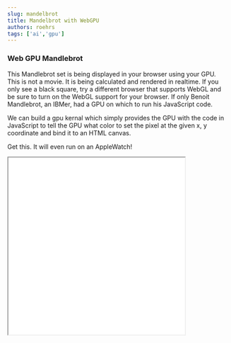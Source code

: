```yaml
---
slug: mandelbrot
title: Mandelbrot with WebGPU
authors: roehrs
tags: ['ai','gpu']
---
```


### Web GPU Mandlebrot

This Mandlebrot set is being displayed in your browser using your GPU. This is not a movie. It is being calculated and rendered in realtime. If you only see a black square, try a different browser that supports WebGL and be sure to turn on the WebGL support for your browser. If only Benoit Mandlebrot, an IBMer, had a GPU on which to run his JavaScript code.  

We can build a gpu kernal which simply provides the GPU with the code in JavaScript to tell the GPU what color to set the pixel at the given x, y coordinate and bind it to an HTML canvas.

Get this.  It will even run on an AppleWatch! 

<iframe src="/mandelbrot/" height="400" width="400"/>
<br/>
<a href="/mandelbrot/fullscreen.html">Full Screen</a>
<br/>
<!-- truncate -->

Here is the code.  This was written pre-AI coding tools.
Set up an HTML page like so.

*index.html*
```
<!DOCTYPE html>
<style>
#mycanvas {
   -webkit-transform: translate3d(0, 0, 0);
   -moz-transform: translate3d(0, 0, 0);
   -ms-transform: translate3d(0, 0, 0);
   transform: translate3d(0, 0, 1);
   background-color:transparent;
}
.site-inner {
    margin: 0 auto;
     max-width:3000px;
    position: relative;
}

</style>
<script src="https://cdnjs.cloudflare.com/ajax/libs/jquery/2.2.3/jquery.js"></script>
<!-- <script src="http://34.212.196.99/wp-content/uploads/2017/07/gpu.js"></script> -->
<script src="gpu-new.js"></script>
<!-- <script src="http://34.212.196.99/wp-content/uploads/2017/07/mandlebrot.js"></script> -->
<script src="mandlebrot.js"></script>
This Mandlebrot set is being displayed in your browser using your GPU. This is not a movie.  If you only see a black square, try a different browser that supports WebGL and be sure to turn on the WebGL support for your browser.  If only Benoit Mandlebrot, an IBMer, had a GPU on which to run his JavaScript code...
<BR>
<small style="display:inline-block">
   Mandelbrot Iterations<span id='nm'></span>
   <BR>
   Frames Per Second <span id='fpsm'></span>
</small>
<div id="mycanvas"></div>
```

Grab the gpu-new.js library from here.

Add the mandelbrot.js below.

*mandlebrot.js*

```
const gpu = new GPU();


var rendermandlebrot = gpu.createKernel(function(it,x,y,s) {
    var j =0;
    var zr = 0.0;
    var zi = 0.0;
    var maxiter = it;
    var zr2 = 0.0;
    var zi2 = 0.0;
    var newzr = 0.0;
    var myx = ((this.thread.x +x) / s);
    var myy = ((this.thread.y +y) / s);
    for (var i = 0; i < maxiter; i++) {
        if (( zr2 + zi2) < 4) {
            //3+5i  sqared = 9 -25 + 15i
            newzr = zr2 - zi2 + myx;
            zi =  2 * zr * zi + myy;
            zr = newzr;
            zr2 = zr * zr;
            zi2 = zi * zi;
            j++;
        } 
    }
    if (j > maxiter-3) 
    {
        this.color(0,0,0,0);
    } else {
        this.color((j%256)/256,(j%64)/64,(j%16)/16,0);
    }
},
/*
.dimensions([300,300])
.graphical(true)
.loopMaxIterations(20000)
.mode('gpu');
*/
{
    output:[300, 300],
    graphical:true,
    loopMaxIterations:20000,
    mode:"gpu"
});


$('document').ready ( function () {
    var start = Date.now();
    var stop = 0;
    var times = [];
    function frame() {
        now = Date.now() - start;
        times.push(now);
        fps = window.document.getElementById('fpsm');
        fps.textContent = Math.floor(1000/(now - times[times.length-2]));
        
        iters = window.document.getElementById('nm');
        iters.textContent = stop + ":" + (4100+810*15+stop*15) +":"+ (-1000-800*5-stop*7)+ ":" +  (14000+800*40+stop*40);
        rendermandlebrot(stop, 4100+810*15+stop*15, -1000-800*5-stop*7, 14000+800*40+stop*40);

        var canvas = rendermandlebrot.getCanvas();

        document.getElementById('mycanvas').appendChild(canvas);
        if (stop++ < 6000) {  //0000) {
            window.requestAnimationFrame(frame);
        }
    }
    window.requestAnimationFrame(frame);
    
});
```

